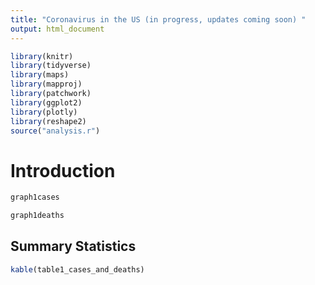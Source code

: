 ```yaml
---
title: "Coronavirus in the US (in progress, updates coming soon) "
output: html_document
---
```

```r
library(knitr)
library(tidyverse)
library(maps)
library(mapproj)
library(patchwork)
library(ggplot2)
library(plotly)
library(reshape2)
source("analysis.r")
```

<!-- Brief Introduction, link to raw data -->
# Introduction

<!-- graph showing: number of cases and number of deaths across the whole US -->
```r
graph1cases
```

```r
graph1deaths
```

## Summary Statistics
```r
kable(table1_cases_and_deaths)
```

<!-- table showing total reported cases and deaths so far; total reported cases and deaths as of today; percent change in the past 14 days -->

<!-- map with widgets for
	hot spots  average daily cases per 100,000 people in the past week >>
	total cases
	total deaths
	deaths per capita
-->

<!-- graph showing number of cases, number of deaths, and number hospitalized by State -->

<!-- table showing total reported cases and deaths so far; total reported cases and deaths as of today; percent change in the past 14 days 
County with the highest across all 3 areas
County with the lowest across all 3 areas 
-->
